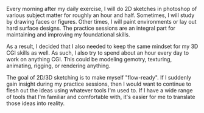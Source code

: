 Every morning after my daily exercise, I will do 2D sketches in photoshop of various subject matter for roughly an hour and half. Sometimes, I will study by drawing faces or figures. Other times, I will paint environments or lay out hard surface designs. The practice sessions are an integral part for maintaining and improving my foundational skills.

As a result, I decided that I also needed to keep the same mindset for my 3D CGI skills as well. As such, I also try to spend about an hour every day to work on anything CGI. This could be modeling gemotry, texturing, animating, rigging, or rendering anything.

The goal of 2D/3D sketching is to make myself "flow-ready". If I suddenly gain insight during my practice sessions, then I would want to continue to flesh out the ideas using whatever tools I'm used to. If I have a wide range of tools that I'm familiar and comfortable with, it's easier for me to translate those ideas into reality.